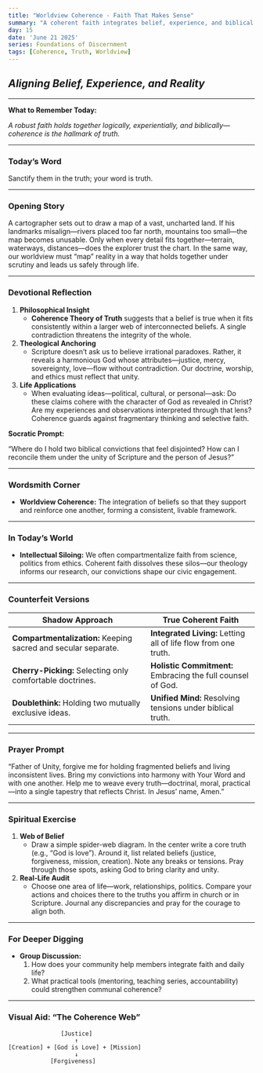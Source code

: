 ```yaml
---
title: "Worldview Coherence - Faith That Makes Sense"
summary: "A coherent faith integrates belief, experience, and biblical truth, providing a reliable framework for understanding reality."
day: 15
date: 'June 21 2025'
series: Foundations of Discernment
tags: [Coherence, Truth, Worldview]
---
```



## *Aligning Belief, Experience, and Reality*

---

**What to Remember Today:**

*A robust faith holds together logically, experientially, and biblically—coherence is the hallmark of truth.*

---

### **Today’s Word**

<Scripture refText="John 17:17 (ESV)">
Sanctify them in the truth; your word is truth.
</Scripture>

---

### **Opening Story**

A cartographer sets out to draw a map of a vast, uncharted land. If his landmarks misalign—rivers placed too far north, mountains too small—the map becomes unusable. Only when every detail fits together—terrain, waterways, distances—does the explorer trust the chart. In the same way, our worldview must “map” reality in a way that holds together under scrutiny and leads us safely through life.

---

### **Devotional Reflection**

1. **Philosophical Insight**
    - **Coherence Theory of Truth** suggests that a belief is true when it fits consistently within a larger web of interconnected beliefs. A single contradiction threatens the integrity of the whole.
2. **Theological Anchoring**
    - Scripture doesn’t ask us to believe irrational paradoxes. Rather, it reveals a harmonious God whose attributes—justice, mercy, sovereignty, love—flow without contradiction. Our doctrine, worship, and ethics must reflect that unity.
3. **Life Applications**
    - When evaluating ideas—political, cultural, or personal—ask: Do these claims cohere with the character of God as revealed in Christ? Are my experiences and observations interpreted through that lens? Coherence guards against fragmentary thinking and selective faith.

**Socratic Prompt:**

“Where do I hold two biblical convictions that feel disjointed? How can I reconcile them under the unity of Scripture and the person of Jesus?”

---

### **Wordsmith Corner**

- **Worldview Coherence:** The integration of beliefs so that they support and reinforce one another, forming a consistent, livable framework.

---

### **In Today’s World**

- **Intellectual Siloing:** We often compartmentalize faith from science, politics from ethics. Coherent faith dissolves these silos—our theology informs our research, our convictions shape our civic engagement.

---

### **Counterfeit Versions**

| **Shadow Approach** | **True Coherent Faith** |
| --- | --- |
| **Compartmentalization:** Keeping sacred and secular separate. | **Integrated Living:** Letting all of life flow from one truth. |
| **Cherry-Picking:** Selecting only comfortable doctrines. | **Holistic Commitment:** Embracing the full counsel of God. |
| **Doublethink:** Holding two mutually exclusive ideas. | **Unified Mind:** Resolving tensions under biblical truth. |

---

### **Prayer Prompt**

“Father of Unity, forgive me for holding fragmented beliefs and living inconsistent lives. Bring my convictions into harmony with Your Word and with one another. Help me to weave every truth—doctrinal, moral, practical—into a single tapestry that reflects Christ. In Jesus’ name, Amen.”

---

### **Spiritual Exercise**

1. **Web of Belief**
    - Draw a simple spider-web diagram. In the center write a core truth (e.g., “God is love”). Around it, list related beliefs (justice, forgiveness, mission, creation). Note any breaks or tensions. Pray through those spots, asking God to bring clarity and unity.
2. **Real-Life Audit**
    - Choose one area of life—work, relationships, politics. Compare your actions and choices there to the truths you affirm in church or in Scripture. Journal any discrepancies and pray for the courage to align both.

---

### **For Deeper Digging**

- **Group Discussion:**
    1. How does your community help members integrate faith and daily life?
    2. What practical tools (mentoring, teaching series, accountability) could strengthen communal coherence?

---

### **Visual Aid: “The Coherence Web”**

```
               [Justice]
                   ↑
[Creation] + [God is Love] + [Mission]
                   ↓
            [Forgiveness]
```

